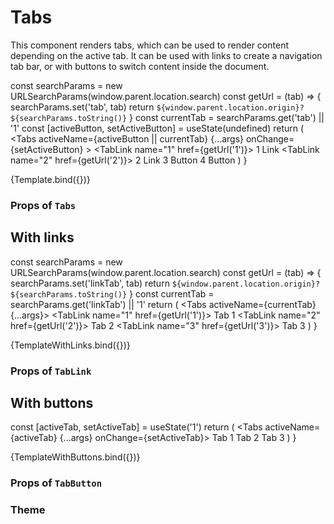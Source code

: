 
<Meta title="Components/Tabs/Tabs" component={Tabs} />

# Tabs

This component renders tabs, which can be used to render content depending on the active tab.
It can be used with links to create a navigation tab bar, or with buttons to switch content inside the document.

  const searchParams = new URLSearchParams(window.parent.location.search)
  const getUrl = (tab) => {
    searchParams.set('tab', tab)
    return `${window.parent.location.origin}?${searchParams.toString()}`
  }
  const currentTab = searchParams.get('tab') || '1'
  const [activeButton, setActiveButton] = useState(undefined)
  return (
    <Tabs
      activeName={activeButton || currentTab}
      {...args}
      onChange={setActiveButton}
    >
      <TabLink name="1" href={getUrl('1')}>
        1 Link
      </TabLink>
      <TabLink name="2" href={getUrl('2')}>
        2 Link
      </TabLink>
      <TabButton name="3">3 Button</TabButton>
      <TabButton name="4">4 Button</TabButton>
    </Tabs>
  )
}

<Canvas>
  <Story name="Default">{Template.bind({})}</Story>
</Canvas>

### Props of `Tabs`

<ArgsTable story="Default" />

## With links

  const searchParams = new URLSearchParams(window.parent.location.search)
  const getUrl = (tab) => {
    searchParams.set('linkTab', tab)
    return `${window.parent.location.origin}?${searchParams.toString()}`
  }
  const currentTab = searchParams.get('linkTab') || '1'
  return (
    <Tabs activeName={currentTab} {...args}>
      <TabLink name="1" href={getUrl('1')}>
        Tab 1
      </TabLink>
      <TabLink name="2" href={getUrl('2')}>
        Tab 2
      </TabLink>
      <TabLink name="3" href={getUrl('3')}>
        Tab 3
      </TabLink>
    </Tabs>
  )
}

<Canvas>
  <Story name="With links">{TemplateWithLinks.bind({})}</Story>
</Canvas>

### Props of `TabLink`

<ArgsTable of={TabLink} />

## With buttons

  const [activeTab, setActiveTab] = useState('1')
  return (
    <Tabs activeName={activeTab} {...args} onChange={setActiveTab}>
      <TabButton name="1">Tab 1</TabButton>
      <TabButton name="2">Tab 2</TabButton>
      <TabButton name="3">Tab 3</TabButton>
    </Tabs>
  )
}

<Canvas>
  <Story name="With buttons">{TemplateWithButtons.bind({})}</Story>
</Canvas>

### Props of `TabButton`

<ArgsTable of={TabButton} />

### Theme

<Theme component="tabs" />

